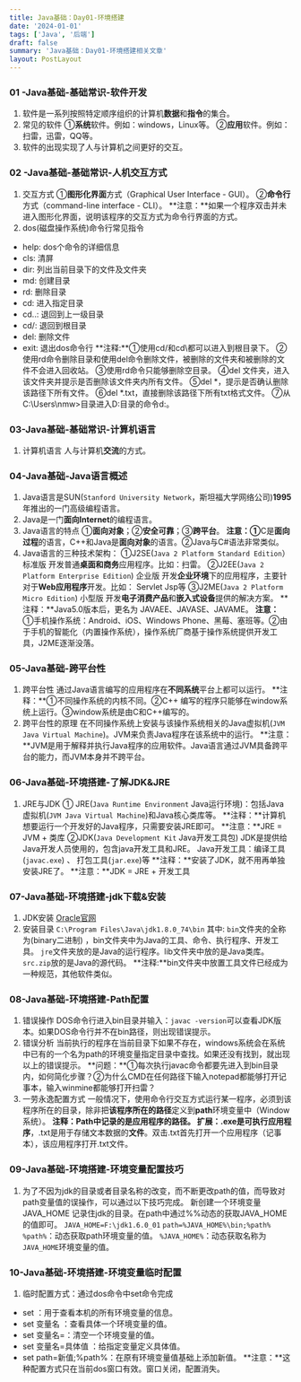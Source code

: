 ```yaml
---
title: Java基础：Day01-环境搭建
date: '2024-01-01'
tags: ['Java', '后端']
draft: false
summary: 'Java基础：Day01-环境搭建相关文章'
layout: PostLayout
---
```


### 01 -Java基础-基础常识-软件开发
1. 软件是一系列按照特定顺序组织的计算机**数据**和**指令**的集合。
2. 常见的软件
①**系统**软件。例如：windows，Linux等。
②**应用**软件。例如：扫雷，迅雷，QQ等。
3. 软件的出现实现了人与计算机之间更好的交互。

### 02 -Java基础-基础常识-人机交互方式
1. 交互方式
①**图形化界面**方式（Graphical User Interface - GUI）。
②**命令行**方式（command-line interface - CLI）。
**注意：**如果一个程序双击并未进入图形化界面，说明该程序的交互方式为命令行界面的方式。
2. dos(磁盘操作系统)命令行常见指令
  * help:	dos个命令的详细信息
  * cls: 	清屏
  * dir:	列出当前目录下的文件及文件夹 
  * md: 	创建目录
  * rd: 	删除目录
  * cd: 	进入指定目录
  * cd..:	退回到上一级目录
  * cd/: 	退回到根目录
  * del: 	删除文件
  * exit: 	退出dos命令行 
**注释:**①使用cd/和cd\都可以进入到根目录下。
②使用rd命令删除目录和使用del命令删除文件，被删除的文件夹和被删除的文件不会进入回收站。
③使用rd命令只能够删除空目录。
④del 文件夹，进入该文件夹并提示是否删除该文件夹内所有文件。
⑤del \*，提示是否确认删除该路径下所有文件。
⑥del \*.txt，直接删除该路径下所有txt格式文件。
⑦从C:\Users\nmw>目录进入D:目录的命令d:。 
 
### 03-Java基础-基础常识-计算机语言
1. 计算机语言
人与计算机**交流**的方式。

### 04-Java基础-Java语言概述
1. Java语言是SUN(`Stanford University Network`，斯坦福大学网络公司)**1995**年推出的一门高级编程语言。
2. Java是一门**面向Internet**的编程语言。
3. Java语言的特点
①**面向对象**；②**安全可靠**；③**跨平台**。
**注意：①**C是**面向过程**的语言，C++和Java是**面向对象**的语言。②Java与C#语法非常类似。
4. Java语言的三种技术架构： 
①J2SE(`Java 2 Platform Standard Edition`）标准版
 开发普通**桌面和商务**应用程序。比如：扫雷。
②J2EE(`Java 2 Platform Enterprise Edition`) 企业版
开发**企业环境**下的应用程序，主要针对于**Web应用程序**开发。比如： Servlet Jsp等
③J2ME(`Java 2 Platform Micro Edition`) 小型版
开发**电子消费产品**和**嵌入式设备**提供的解决方案。
**注释：**Java5.0版本后，更名为 JAVAEE、JAVASE、JAVAME。
**注意：** ①手机操作系统：Android、iOS、Windows Phone、黑莓、塞班等。②由于手机的智能化（内置操作系统），操作系统厂商基于操作系统提供开发工具，J2ME逐渐没落。

### 05-Java基础-跨平台性
1. 跨平台性
通过Java语言编写的应用程序在**不同系统**平台上都可以运行。
**注释：**①不同操作系统的内核不同。②C++ 编写的程序只能够在window系统上运行。③window系统是由C和C++编写的。
2. 跨平台性的原理
在不同操作系统上安装与该操作系统相关的Java虚拟机(`JVM Java Virtual Machine`)。JVM来负责Java程序在该系统中的运行。
**注意：**JVM是用于解释并执行Java程序的应用软件。Java语言通过JVM具备跨平台的能力，而JVM本身并不跨平台。

### 06-Java基础-环境搭建-了解JDK&JRE
1. JRE与JDK
① JRE(`Java Runtime Environment` 
Java运行环境)：包括Java虚拟机(`JVM Java Virtual Machine`)和Java核心类库等。
**注释：**计算机想要运行一个开发好的Java程序，只需要安装JRE即可。
**注意：**JRE = JVM + 类库
②JDK(`Java Development Kit` Java开发工具包)
JDK是提供给Java开发人员使用的，包含java开发工具和JRE。
Java开发工具：编译工具(`javac.exe`) 、 打包工具(`jar.exe`)等
**注释：**安装了JDK，就不用再单独安装JRE了。
**注意：**JDK = JRE + 开发工具

### 07-Java基础-环境搭建-jdk下载&安装
1. JDK安装
[Oracle官网](http://www.oracle.com)
2. 安装目录
`C:\Program Files\Java\jdk1.8.0_74\bin`
其中: `bin`文件夹的全称为(binary二进制) ，bin文件夹中为Java的工具、命令、执行程序、开发工具。
`jre`文件夹放的是Java的运行程序。lib文件夹中放的是Java类库。`src.zip`放的是Java的源代码。
**注释:**bin文件夹中放置工具文件已经成为一种规范，其他软件类似。

### 08-Java基础-环境搭建-Path配置

1. 错误操作
DOS命令行进入bin目录并输入：`javac -version`可以查看JDK版本。如果DOS命令行并不在bin路径，则出现错误提示。
2. 错误分析
当前执行的程序在当前目录下如果不存在，windows系统会在系统中已有的一个名为path的环境变量指定目录中查找。如果还没有找到，就出现以上的错误提示。
**问题：**①每次执行javac命令都要先进入到bin目录内，如何简化步骤？②为什么CMD在任何路径下输入notepad都能够打开记事本，输入winmine都能够打开扫雷？
3. 一劳永逸配置方式
一般情况下，使用命令行交互方式运行某一程序，必须到该程序所在的目录，除非把**该程序所在的路径**定义到**path**环境变量中（Window系统）。
**注释：**Path中记录的是应用程序的路径。
**扩展：**.exe是可执行**应用程序**，.txt是用于存储文本数据的**文件**。双击.txt首先打开一个应用程序（记事本），该应用程序打开.txt文件。

### 09-Java基础-环境搭建-环境变量配置技巧
1. 为了不因为jdk的目录或者目录名称的改变，而不断更改path的值，而导致对path变量值的误操作，可以通过以下技巧完成。
新创建一个环境变量 JAVA_HOME 记录住jdk的目录。在path中通过%%动态的获取JAVA_HOME的值即可。
`JAVA_HOME=F:\jdk1.6.0_01`
`path=%JAVA_HOME%\bin;%path%`
`%path%`：动态获取path环境变量的值。
`%JAVA_HOME%`：动态获取名称为`JAVA_HOME`环境变量的值。

### 10-Java基础-环境搭建-环境变量临时配置
1. 临时配置方式：通过dos命令中set命令完成
 * set ：用于查看本机的所有环境变量的信息。
 * set  变量名 ：查看具体一个环境变量的值。
 * set  变量名=：清空一个环境变量的值。
 * set  变量名=具体值 ：给指定变量定义具体值。
 * set  path=新值;%path%：在原有环境变量值基础上添加新值。
**注意：**这种配置方式只在当前dos窗口有效。窗口关闭，配置消失。
